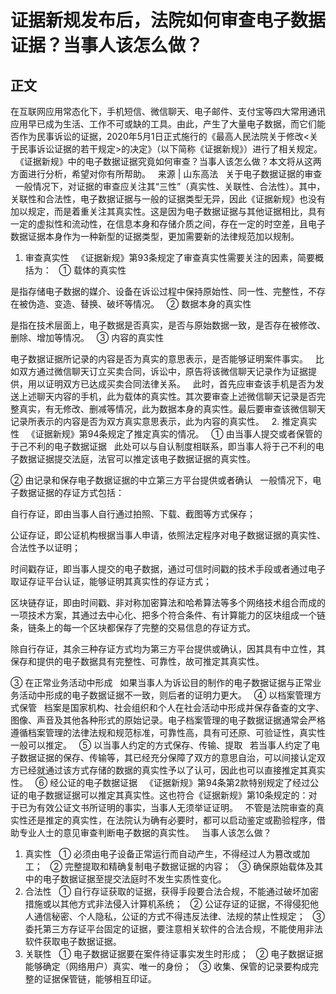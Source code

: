 # 证据新规发布后，法院如何审查电子数据证据？当事人该怎么做？
## 正文
在互联网应用常态化下，手机短信、微信聊天、电子邮件、支付宝等四大常用通讯应用早已成为生活、工作不可或缺的工具。由此，产生了大量电子数据，而它们能否作为民事诉讼的证据，2020年5月1日正式施行的《最高人民法院关于修改<关于民事诉讼证据的若干规定>的决定》（以下简称《证据新规》）进行了相关规定。
 
《证据新规》中的电子数据证据究竟如何审查？当事人该怎么做？本文将从这两方面进行分析，希望对你有所帮助。
 
来源 | 山东高法
 
关于电子数据证据的审查
 
一般情况下，对证据的审查应关注其“三性”（真实性、关联性、合法性）。其中，关联性和合法性，电子数据证据与一般的证据类型无异，因此《证据新规》也没有加以规定，而是着重关注其真实性。这是因为电子数据证据与其他证据相比，具有一定的虚拟性和流动性，在信息本身和存储介质之间，存在一定的时空差，且电子数据证据本身作为一种新型的证据类型，更加需要新的法律规范加以规制。
 
1. 审查真实性
 
《证据新规》第93条规定了审查真实性需要关注的因素，简要概括为：
 
① 载体的真实性

是指存储电子数据的媒介、设备在诉讼过程中保持原始性、同一性、完整性，不存在被伪造、变造、替换、破坏等情况。
 
② 数据本身的真实性

是指在技术层面上，电子数据是否真实，是否与原始数据一致，是否存在被修改、删除、增加等情况。
 
③ 内容的真实性

电子数据证据所记录的内容是否为真实的意思表示，是否能够证明案件事实。
 
比如双方通过微信聊天订立买卖合同，诉讼中，原告将该微信聊天记录作为证据提供，用以证明双方已达成买卖合同法律关系。
 
此时，首先应审查该手机是否为发送上述聊天内容的手机，此为载体的真实性。其次要审查上述微信聊天记录是否完整真实，有无修改、删减等情况，此为数据本身的真实性。最后要审查该微信聊天记录所表示的内容是否为双方真实意思表示，此为内容的真实性。
 
2. 推定真实性
 
《证据新规》第94条规定了推定真实的情况。
 
① 由当事人提交或者保管的于己不利的电子数据证据
 
此处可以与自认制度相联系，即当事人将于己不利的电子数据证据提交法庭，法官可以推定该电子数据证据的真实性。

② 由记录和保存电子数据证据的中立第三方平台提供或者确认
 
一般情况下，电子数据证据的存证方式包括：
 


自行存证，即由当事人自行通过拍照、下载、截图等方式保存；


公证存证，即公证机构根据当事人申请，依照法定程序对电子数据证据的真实性、合法性予以证明；


时间戳存证，即当事人提交的电子数据，通过可信时间戳的技术手段或者通过电子取证存证平台认证，能够证明其真实性的存证方式；


区块链存证，即由时间戳、非对称加密算法和哈希算法等多个网络技术组合而成的一项技术方案，其通过去中心化、把多个符合条件、有计算能力的区块组成一个链条，链条上的每一个区块都保存了完整的交易信息的存证方式。



除自行存证，其余三种存证方式均为第三方平台提供或确认，因其具有中立性，其保存和提供的电子数据具有完整性、可靠性，故可推定其真实性。

③ 在正常业务活动中形成
 
如果当事人为诉讼目的制作的电子数据证据与正常业务活动中形成的电子数据证据不一致，则后者的证明力更大。
 
④ 以档案管理方式保管
 
档案是国家机构、社会组织和个人在社会活动中形成并保存备查的文字、图像、声音及其他各种形式的原始记录。电子档案管理的电子数据证据通常会严格遵循档案管理的法律法规和规范标准，可靠性高，具有可还原、可验证性，真实性一般可以推定。
 
⑤ 以当事人约定的方式保存、传输、提取
 
若当事人约定了电子数据证据的保存、传输等，其已经充分保障了双方的意思自治，可以间接认定双方已经就通过该方式存储的数据的真实性予以了认可，因此也可以直接推定其真实性。
 
⑥ 经公证的电子数据证据
 
《证据新规》第94条第2款特别规定了经过公证的电子数据证据可以推定其真实性。这也符合《证据新规》第10条规定的：对于已为有效公证文书所证明的事实，当事人无须举证证明。
 
不管是法院审查的真实性还是推定的真实性，在法院认为确有必要时，都可以启动鉴定或勘验程序，借助专业人士的意见审查判断电子数据的真实性。
 
当事人该怎么做？
 
1. 真实性
 
① 必须由电子设备正常运行而自动产生，不得经过人为篡改或加工；
 
② 完整提取和精确复制电子数据证据的内容；
 
③ 确保原始载体及其中的电子数据证据至提交法庭时不发生实质性变化。
 
2. 合法性
 
① 自行存证获取的证据，获得手段要合法合规，不能通过破坏加密措施或以其他方式非法侵入计算机系统；
 
② 公证存证的证据，不得侵犯他人通信秘密、个人隐私，公证的方式不得违反法律、法规的禁止性规定；
 
③ 委托第三方存证平台固定的证据，要注意相关软件的合法合规，不能使用非法软件获取电子数据证据。
 
3. 关联性
 
① 电子数据证据要在案件待证事实发生时形成；
 
② 电子数据证据能够确定（网络用户）真实、唯一的身份；
 
③ 收集、保管的记录要构成完整的证据保管链，能够相互印证。
 
